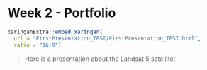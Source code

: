 # Week 2 - Portfolio

```r
xaringanExtra::embed_xaringan(
  url = "FirstPresentation_TEST/FirstPresentation_TEST.html",
  ratio = "16:9")

```

> Here is a presentation about the Landsat 5 satellite! 
